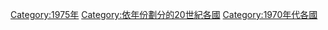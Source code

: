 [[Category:1975年|Category:1975年]]
[[Category:依年份劃分的20世紀各國|Category:依年份劃分的20世紀各國]]
[[Category:1970年代各國|Category:1970年代各國]]